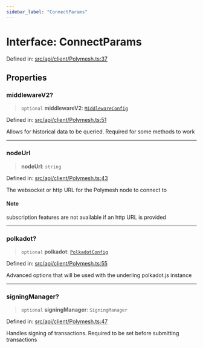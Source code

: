 ```yaml
---
sidebar_label: "ConnectParams"
---
```


# Interface: ConnectParams

Defined in: [src/api/client/Polymesh.ts:37](https://github.com/PolymeshAssociation/polymesh-sdk/blob/bee6a2fe7a8ce5db42a6982e793782182cde2153/src/api/client/Polymesh.ts#L37)

## Properties

### middlewareV2?

> `optional` **middlewareV2**: [`MiddlewareConfig`](../../types/interfaces/MiddlewareConfig.mdx)

Defined in: [src/api/client/Polymesh.ts:51](https://github.com/PolymeshAssociation/polymesh-sdk/blob/bee6a2fe7a8ce5db42a6982e793782182cde2153/src/api/client/Polymesh.ts#L51)

Allows for historical data to be queried. Required for some methods to work

***

### nodeUrl

> **nodeUrl**: `string`

Defined in: [src/api/client/Polymesh.ts:43](https://github.com/PolymeshAssociation/polymesh-sdk/blob/bee6a2fe7a8ce5db42a6982e793782182cde2153/src/api/client/Polymesh.ts#L43)

The websocket or http URL for the Polymesh node to connect to

#### Note

subscription features are not available if an http URL is provided

***

### polkadot?

> `optional` **polkadot**: [`PolkadotConfig`](../../types/interfaces/PolkadotConfig.mdx)

Defined in: [src/api/client/Polymesh.ts:55](https://github.com/PolymeshAssociation/polymesh-sdk/blob/bee6a2fe7a8ce5db42a6982e793782182cde2153/src/api/client/Polymesh.ts#L55)

Advanced options that will be used with the underling polkadot.js instance

***

### signingManager?

> `optional` **signingManager**: `SigningManager`

Defined in: [src/api/client/Polymesh.ts:47](https://github.com/PolymeshAssociation/polymesh-sdk/blob/bee6a2fe7a8ce5db42a6982e793782182cde2153/src/api/client/Polymesh.ts#L47)

Handles signing of transactions. Required to be set before submitting transactions
